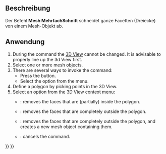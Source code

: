 <languages/>

{{Docnav/de
|[[Mesh_Difference/de|Differenz]]
|[[Mesh_PolyTrim/de|MehrfachBeschneiden]]
|[[Mesh_Workbench/de|Mesh]]
|IconL=Mesh_Difference.svg
|IconR=Mesh_PolyTrim.svg
|IconC=Workbench_Mesh.svg
}}

{{GuiCommand/de
|Name=Mesh PolyCut
|Name/de=Mesh MehrfachSchnitt
|MenuLocation=Netze → Schneiden → Netz schneiden
|Workbenches=[[Mesh_Workbench/de|Mesh]]
|SeeAlso=[[Mesh_PolyTrim/de|Mesh MehrfachBeschneiden]], [[Mesh_TrimByPlane/de|Mesh MitEbeneBeschneiden]]
}}

<span id="Description"></span>
==Beschreibung==

Der Befehl '''Mesh MehrfachSchnitt''' schneidet ganze Facetten (Dreiecke) von einem Mesh-Objekt ab.

<span id="Usage"></span>
==Anwendung==

# During the command the [[3D_View|3D View]] cannot be changed. It is advisable to properly line up the 3d View first.
# Select one or more mesh objects.
# There are several ways to invoke the command:
#* Press the {{Button|[[Image:Mesh_PolyCut.svg|16px]] [[Mesh_PolyCut|Cut]]}} button.
#* Select the {{MenuCommand|Meshes → Cutting → [[Image:Mesh_PolyCut.svg|16px]] Cut}} option from the menu.
# Define a polygon by picking points in the 3D View.
# Select an option from the 3D View context menu:
#* {{MenuCommand|Inner}}: removes the faces that are (partially) inside the polygon.
#* {{MenuCommand|Outer}}: removes the faces that are completely outside the polygon.
#* {{MenuCommand|Split}}: removes the faces that are completely outside the polygon, and creates a new mesh object containing them.
#* {{MenuCommand|Cancel}}: cancels the command.


{{Docnav/de
|[[Mesh_Difference/de|Differenz]]
|[[Mesh_PolyTrim/de|MehrfachBeschneiden]]
|[[Mesh_Workbench/de|Mesh]]
|IconL=Mesh_Difference.svg
|IconR=Mesh_PolyTrim.svg
|IconC=Workbench_Mesh.svg
}}

{{Mesh Tools navi{{#translation:}}}}
{{Userdocnavi{{#translation:}}}}
{{clear}}